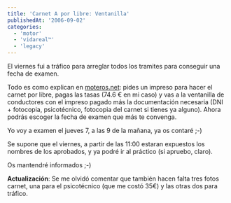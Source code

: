 ```yaml
---
title: 'Carnet A por libre: Ventanilla'
publishedAt: '2006-09-02'
categories:
  - 'motor'
  - 'vidareal™'
  - 'legacy'
---
```


El viernes fui a tráfico para arreglar todos los tramites para conseguir una fecha de examen.

Todo es como explican en [moteros.net](http://www.moteros.net/modules.php?op=modload&name=FAQ&file=index&myfaq=yes&id_cat=17&categories=7.-+SOBRE+LEGISLACION%3A+Normativa+y+leyes+del+mundo+de+la+moto.&parent_id=1#223): pides un impreso para hacer el carnet por libre, pagas las tasas (74.6 € en mi caso) y vas a la ventanilla de conductores con el impreso pagado más la documentación necesaria (DNI + fotocopia, psicotécnico, fotocopia del carnet si tienes ya alguno). Ahora podrás escoger la fecha de examen que más te convenga.

Yo voy a examen el jueves 7, a las 9 de la mañana, ya os contaré ;-)

Se supone que el viernes, a partir de las 11:00 estaran expuestos los nombres de los aprobados, y ya podré ir al práctico (si apruebo, claro).

Os mantendré informados ;-)

**Actualización**: Se me olvidó comentar que también hacen falta tres fotos carnet, una para el psicotécnico (que me costó 35€) y las otras dos para tráfico.
